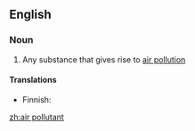==English==

===Noun===
{{en-noun|sg=[[air]] [[pollutant]]}}

# Any substance that gives rise to [[air pollution]]

====Translations====
{{trans-top|substance}}
* Finnish: {{t-|fi|ilmansaaste}}
{{trans-mid}}
{{trans-bottom}}

[[zh:air pollutant]]